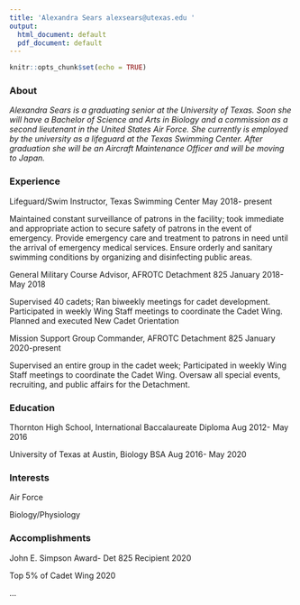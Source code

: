 ```yaml
---
title: 'Alexandra Sears alexsears@utexas.edu '
output:
  html_document: default
  pdf_document: default
---
```


```r
knitr::opts_chunk$set(echo = TRUE)
```

### About 

*Alexandra Sears is a graduating senior at the University of Texas. Soon she will have a Bachelor of Science and Arts in Biology and a commission as a second lieutenant in the United States Air Force. She currently is employed by the university as a lifeguard at the Texas Swimming Center. After graduation she will be an Aircraft Maintenance Officer and will be moving to Japan.*

###  Experience
Lifeguard/Swim Instructor, Texas Swimming Center May 2018- present

Maintained constant surveillance of patrons in the facility; took immediate and appropriate action to secure safety of patrons in the event of emergency. Provide emergency care and treatment to patrons in need until the arrival of emergency medical services. Ensure orderly and sanitary swimming conditions by organizing and disinfecting public areas. 

General Military Course Advisor, AFROTC Detachment 825 January 2018-May 2018

Supervised 40 cadets; Ran biweekly meetings for cadet development. Participated in weekly Wing Staff meetings to coordinate the Cadet Wing. Planned and executed New Cadet Orientation

Mission Support Group Commander, AFROTC Detachment 825 January 2020-present

Supervised an entire group in the cadet week; Participated in weekly Wing Staff meetings to coordinate the Cadet Wing. Oversaw all special events, recruiting, and public affairs for the Detachment.

###  Education
Thornton High School, International Baccalaureate Diploma Aug 2012- May 2016 

University of Texas at Austin, Biology BSA Aug 2016- May 2020


###  Interests
Air Force

Biology/Physiology

###  Accomplishments
John E. Simpson Award- Det 825 Recipient 2020

Top 5% of Cadet Wing 2020

...